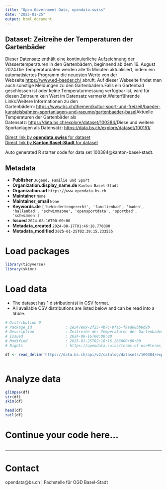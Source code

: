 ```yaml
---
title: "Open Government Data, opendata.swiss"
date: "2025-01-25"
output: html_document
---
```


## Dataset: Zeitreihe der Temperaturen der Gartenbäder

Dieser Datensatz enthält eine kontinuierliche Aufzeichnung der Wassertemperaturen in den Gartenbädern, beginnend ab dem 16. August 2024.Die Temperaturdaten werden alle 15 Minuten aktualisiert, indem ein automatisiertes Programm die neuesten Werte von der Webseite [https://www.ed-baeder.ch/](https://www.ed-baeder.ch/) abruft. Auf dieser Webseite findet man auch sonstige Meldungen zu den Gartenbädern.Falls ein Gartenbad geschlossen ist oder keine Temperaturmessung verfügbar ist, wird für diesen Zeitraum kein Wert im Datensatz vermerkt.Weiterführende Links:Weitere Informationen zu den Gartenbädern: [https://www.bs.ch/themen/kultur-sport-und-freizeit/baeder-kunsteisbahnen-sportanlagen-und-raeume/gartenbaeder-basel](https://www.bs.ch/themen/kultur-sport-und-freizeit/baeder-kunsteisbahnen-sportanlagen-und-raeume/gartenbaeder-basel)Aktuelle Temperaturen der Gartenbäder als Datensatz: [https://data.bs.ch/explore/dataset/100384/](https://data.bs.ch/explore/dataset/100384/)Diese und weitere Sportanlagen als Datensatz: [https://data.bs.ch/explore/dataset/100151/](https://data.bs.ch/explore/dataset/100151/)

[Direct link by **opendata.swiss** for dataset](https://opendata.swiss/de/dataset/zeitreihe-der-temperaturen-der-gartenbader)<br>
[Direct link by **Kanton Basel-Stadt** for dataset](https://data.bs.ch/explore/dataset/100384/)

Auto generated R starter code for data set 100384@kanton-basel-stadt.

## Metadata

- **Publisher** `Jugend, Familie und Sport`
- **Organization.display_name.de** `Kanton Basel-Stadt`
- **Organization.url** `https://www.opendata.bs.ch`
- **Maintainer** `None`
- **Maintainer_email** `None`
- **Keywords.de** `['behindertengerecht', 'familienbad', 'baden', 'hallenbad', 'schwimmzone', 'opensportdata', 'sportbad', 'schwimmen']`
- **Issued** `2024-08-16T00:00:00`
- **Metadata_created** `2024-08-17T01:46:18.778080`
- **Metadata_modified** `2025-01-25T02:39:15.233535`


# Load packages

```r

library(tidyverse)
library(skimr)

```

# Load data

-   The dataset has 1 distribution(s) in CSV format.
-   All available CSV distributions are listed below and can be read into a tibble.

```r

# Distribution 0
# Package_id               : 2e347e69-2f25-4b7c-8fa5-f9ad68bb8d9b
# Description              : Zeitreihe der Temperaturen der Gartenbäder (csv)
# Issued                   : 2024-08-16T00:00:00
# Modified                 : 2025-01-25T02:16:16.266000+00:00
# Rights                   : https://opendata.swiss/terms-of-use#terms_by

df <- read_delim('https://data.bs.ch/api/v2/catalog/datasets/100384/exports/csv?use_labels=true')



```

# Analyze data

```r

glimpse(df)
str(df)
skim(df)

head(df)
tail(df)

```

# Continue your code here...

```r

```

------------------------------------------------------------------------

# Contact

opendata@bs.ch | Fachstelle für OGD Basel-Stadt
